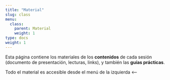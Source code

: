```yaml
---
title: "Material"
slug: class
menu:
  class:
    parent: Material
    weight: 1
type: docs
weight: 1
---
```


Esta página contiene los materiales de los **contenidos** de cada sesión (documento de presentación, lecturas, links), y también las **guías prácticas**.

Todo el material es accesible desde el menú de la izquierda <--

